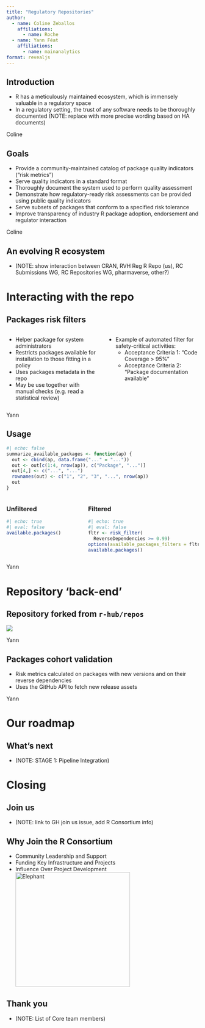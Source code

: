 ```yaml
---
title: "Regulatory Repositories"
author:
  - name: Coline Zeballos
    affiliations: 
      - name: Roche
  - name: Yann Féat
    affiliations:
      - name: mainanalytics
format: revealjs
---
```


## Introduction

- R has a meticulously maintained ecosystem, which is immensely valuable in a regulatory space
- In a regulatory setting, the trust of any software needs to be thoroughly documented (NOTE: replace with more precise wording based on HA documents)

::: {.notes}
Coline
:::

## Goals

- Provide a community-maintained catalog of package quality indicators ("risk metrics")
- Serve quality indicators in a standard format
- Thoroughly document the system used to perform quality assessment
- Demonstrate how regulatory-ready risk assessments can be provided using public quality indicators
- Serve subsets of packages that conform to a specified risk tolerance
- Improve transparency of industry R package adoption, endorsement and regulator interaction

::: {.notes}
Coline
:::

## An evolving R ecosystem

- (NOTE: show interaction between CRAN, RVH Reg R Repo (us), RC Submissions WG, RC Repositories WG, pharmaverse, other?)

# Interacting with the repo

## Packages risk filters

::: columns
::: {.column width="50%"}
- Helper package for system administrators
- Restricts packages available for installation to those fitting in a policy
- Uses packages metadata in the repo
- May be use together with manual checks (e.g. read a statistical review)
:::
::: {.column width="50%"}
- Example of automated filter for safety-critical activities:
  - Acceptance Criteria 1: “Code Coverage > 95% ”
  - Acceptance Criteria 2: “Package documentation available”
:::
:::

::: {.notes}
Yann
:::

## Usage

```r
#| echo: false
summarize_available_packages <- function(ap) {
  out <- cbind(ap, data.frame("..." = "..."))
  out <- out[c(1:4, nrow(ap)), c("Package", "...")]
  out[4,] <- c("...", "...")
  rownames(out) <- c("1", "2", "3", "...", nrow(ap))
  out
}
```

::: columns
::: {.column width="40%"}
### Unfiltered
```r
#| echo: true
#| eval: false
available.packages()
```
:::

::: {.column width="60%"}
### Filtered
```r
#| echo: true
#| eval: false
fltr <- risk_filter(
  ReverseDependencies >= 0.99)
options(available_packages_filters = fltr)
available.packages()
```
:::
:::

::: {.notes}
Yann
:::

# Repository ‘back-end’

## Repository forked from `r-hub/repos`

![](resources/repos_pkgs.png)

::: {.notes}
Yann
:::

## Packages cohort validation

* Risk metrics calculated on packages with new versions and on their reverse dependencies
* Uses the GitHub API to fetch new release assets


::: {.notes}
Yann
:::

# Our roadmap

## What's next

* (NOTE: STAGE 1: Pipeline Integration)

# Closing

## Join us

* (NOTE: link to GH join us issue, add R Consortium info)

## Why Join the R Consortium
* Community Leadership and Support
* Funding Key Infrastructure and Projects
* Influence Over Project Development
![Elephant](elephant.png){width=300}

## Thank you

* (NOTE: List of Core team members)
